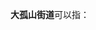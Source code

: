 '''大孤山街道'''可以指：
{{PRC admin/disambig|21/02/13/006/000|21/03/02/015/000}}
{{disambig|cat=五字乡级行政区划-街道名消歧义}}